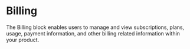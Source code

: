 
<Meta title="Blocks/Administration/Billing" />

# Billing

The Billing block enables users to manage and view subscriptions, plans, usage, payment information, and other billing related information within your product.

<Canvas sourceState="shown" of={BillingStories.BillingFull} />

<Canvas sourceState="shown" of={BillingStories.PayAndBilling} />

<Canvas sourceState="shown" of={BillingStories.BillingSubscription} />

<Canvas sourceState="shown" of={BillingStories.BillingInformation} />